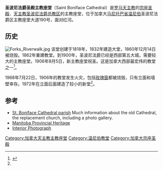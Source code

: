 {{Infobox religious building
| building_name= 圣波尼法爵圣殿主教座堂
| image= St Boniface.jpg
| location= 加拿大[[马尼托巴省|马尼托巴省]][[温尼伯|温尼伯]]圣波尼法爵区主教座堂大道190号
| religious_affiliation=[[罗马天主教|罗马天主教]]
| website= [http://www.cathedralestboniface.ca/index.php?lang=en Official website]
}}
'''圣波尼法爵圣殿主教座堂'''（Saint Boniface Cathedral）是[[罗马天主教|罗马天主教]]的[[宗座圣殿|宗座圣殿]]、[[天主教圣波尼法爵总教区|天主教圣波尼法爵总教区]]的主教座堂，位于加拿大[[马尼托巴省|马尼托巴省]][[温尼伯|温尼伯]]圣波尼法爵区主教座堂大道190号，面对红河。

==历史==
[[File:Forks_Riverwalk.jpg|thumb]]
该堂创建于1818年，1832年建造大堂，1860年12月14日被烧毁。1862年重建教堂。到1900年，圣波尼法爵已经是西部第五大城，需要较大的主教座堂。1906年8月5日，新主教座堂祝圣。这是加拿大西部最宏伟的教堂之一<ref name="St. Boniface Cathedral">{{cite web | url=http://www.historicplaces.ca/en/rep-reg/place-lieu.aspx?id=8394 | title=Canada's Historic Places (St. Boniface Cathedral) | accessdate=2015-02-25 | archive-date=2016-04-24 | archive-url=https://web.archive.org/web/20160424150943/http://www.historicplaces.ca/en/rep-reg/place-lieu.aspx?id=8394 | dead-url=no }}</ref>。

1968年7月22日，1906年的教堂发生火灾，包括[[玫瑰窗|玫瑰窗]]都被烧毁，只有立面和墙壁幸存。1972年在立面后面建造了较小的新堂<ref name="St. Boniface Cathedral"/>。

==参考==
{{Reflist}}
*[http://www.cathedralestboniface.ca St. Boniface Cathedral parish] {{Wayback|url=http://www.cathedralestboniface.ca/ |date=20201129012854 }}  Much information about the old Cathedral, the replacement church, including a photo gallery.
*[http://www.gov.mb.ca/chc/hrb/prov/p080.html Manitoba Provincial Heritage] {{Wayback|url=http://www.gov.mb.ca/chc/hrb/prov/p080.html |date=20201023032559 }}
*[http://www.umanitoba.ca/outreach/panam/1967/gallery/tartan.shtml Interior Photograph] {{Wayback|url=http://www.umanitoba.ca/outreach/panam/1967/gallery/tartan.shtml |date=20160304055416 }}
{{coord|49.8893|N|97.1220|W|scale:10000|display=title}}

[[Category:加拿大天主教主教座堂|Category:加拿大天主教主教座堂]]
[[Category:温尼伯教堂|Category:温尼伯教堂]]
[[Category:加拿大宗座圣殿|Category:加拿大宗座圣殿]]